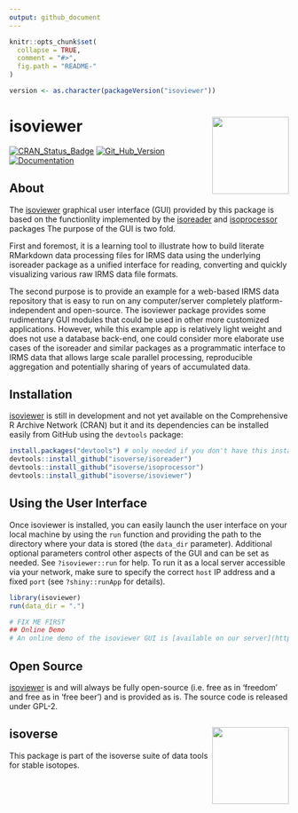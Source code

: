```yaml
---
output: github_document
---
```


<!-- README.md is generated from README.Rmd. Please edit that file -->

```r
knitr::opts_chunk$set(
  collapse = TRUE,
  comment = "#>",
  fig.path = "README-"
)

version <- as.character(packageVersion("isoviewer"))
```

# isoviewer <a href='http://isoviewer.isoverse.org'><img src='man/figures/isoviewer_logo_thumb.png' align="right" height="138.5"/></a>

[![CRAN_Status_Badge](http://www.r-pkg.org/badges/version/isoviewer)](https://cran.r-project.org/package=isoviewer)
[![Git_Hub_Version](https://img.shields.io/badge/GitHub-`r version`-orange.svg?style=flat-square)](/commits)
[![Documentation](https://img.shields.io/badge/docs-online-green.svg)](https://isoviewer.isoverse.org)

## About

The [isoviewer](https://isoviewer.isoverse.org) graphical user interface (GUI) provided by this package is based on the functionlity implemented by the [isoreader](https://isoreader.isoverse.org) and [isoprocessor](https://isoprocessor.isoverse.org) packages The purpose of the GUI is two fold.

First and foremost, it is a learning tool to illustrate how to build literate RMarkdown data processing files for IRMS data using the underlying isoreader package as a unified interface for reading, converting and quickly visualizing various raw IRMS data file formats. 

The second purpose is to provide an example for a web-based IRMS data repository that is easy to run on any computer/server completely platform-independent and open-source. The isoviewer package provides some rudimentary GUI modules that could be used in other more customized applications. However, while this example app is relatively light weight and does not use a database back-end, one could consider more elaborate use cases of the isoreader and similar packages as a programmatic interface to IRMS data that allows large scale parallel processing, reproducible aggregation and potentially sharing of years of accumulated data.

## Installation

[isoviewer](https://kopflab.github.io/isoviewer/) is still in development and not yet available on the Comprehensive R Archive Network (CRAN) but it and its dependencies can be installed easily from GitHub using the `devtools` package:

```r
install.packages("devtools") # only needed if you don't have this installed yet
devtools::install_github("isoverse/isoreader")
devtools::install_github("isoverse/isoprocessor")
devtools::install_github("isoverse/isoviewer")
```

## Using the User Interface

Once isoviewer is installed, you can easily launch the user interface on your local machine by using the `run` function and providing the path to the directory where your data is stored (the `data_dir` parameter). Additional optional parameters control other aspects of the GUI and can be set as needed. See `?isoviewer::run` for help. To run it as a local server accessible via your network, make sure to specify the correct `host` IP address and a fixed `port` (see `?shiny::runApp` for details).

```r
library(isoviewer)
run(data_dir = ".")
```


```r
# FIX ME FIRST
## Online Demo
# An online demo of the isoviewer GUI is [available on our server](http://server.kopflab.com/shiny/apps/isoviewer/) but has limited computational resources (i.e. could be slow).
```


## Open Source

[isoviewer](http://isoviewer.isoverse.org/) is and will always be fully open-source (i.e. free as in 'freedom' and free as in 'free beer') and is provided as is. The source code is released under GPL-2.

## isoverse <a href='http://www.isoverse.org'><img src='man/figures/isoverse_logo_thumb.png' align="right" height="138.5"/></a>

This package is part of the isoverse suite of data tools for stable isotopes.
